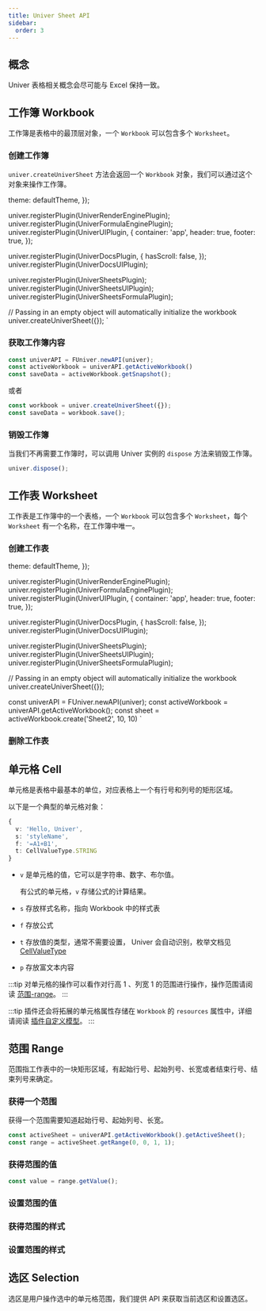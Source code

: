 ```yaml
---
title: Univer Sheet API
sidebar:
  order: 3
---
```


## 概念

Univer 表格相关概念会尽可能与 Excel 保持一致。

## 工作簿 Workbook

工作簿是表格中的最顶层对象，一个 `Workbook` 可以包含多个 `Worksheet`。

### 创建工作簿

`univer.createUniverSheet` 方法会返回一个 `Workbook` 对象，我们可以通过这个对象来操作工作簿。


  theme: defaultTheme,
});

univer.registerPlugin(UniverRenderEnginePlugin);
univer.registerPlugin(UniverFormulaEnginePlugin);
univer.registerPlugin(UniverUIPlugin, {
  container: 'app',
  header: true,
  footer: true,
});

univer.registerPlugin(UniverDocsPlugin, {
  hasScroll: false,
});
univer.registerPlugin(UniverDocsUIPlugin);

univer.registerPlugin(UniverSheetsPlugin);
univer.registerPlugin(UniverSheetsUIPlugin);
univer.registerPlugin(UniverSheetsFormulaPlugin);

// Passing in an empty object will automatically initialize the workbook
univer.createUniverSheet({});
`

<Sandbox client:only="react" src="/sandbox" code={code}  />

### 获取工作簿内容

```ts
const univerAPI = FUniver.newAPI(univer);
const activeWorkbook = univerAPI.getActiveWorkbook()
const saveData = activeWorkbook.getSnapshot();
```

或者

```ts
const workbook = univer.createUniverSheet({});
const saveData = workbook.save();
```

### 销毁工作簿

当我们不再需要工作簿时，可以调用 Univer 实例的 `dispose` 方法来销毁工作簿。

```ts
univer.dispose();
```

## 工作表 Worksheet

工作表是工作簿中的一个表格，一个 `Workbook` 可以包含多个 `Worksheet`，每个 `Worksheet` 有一个名称，在工作簿中唯一。

### 创建工作表

  theme: defaultTheme,
});

univer.registerPlugin(UniverRenderEnginePlugin);
univer.registerPlugin(UniverFormulaEnginePlugin);
univer.registerPlugin(UniverUIPlugin, {
  container: 'app',
  header: true,
  footer: true,
});

univer.registerPlugin(UniverDocsPlugin, {
  hasScroll: false,
});
univer.registerPlugin(UniverDocsUIPlugin);

univer.registerPlugin(UniverSheetsPlugin);
univer.registerPlugin(UniverSheetsUIPlugin);
univer.registerPlugin(UniverSheetsFormulaPlugin);

// Passing in an empty object will automatically initialize the workbook
univer.createUniverSheet({});

const univerAPI = FUniver.newAPI(univer);
const activeWorkbook = univerAPI.getActiveWorkbook();
const sheet = activeWorkbook.create('Sheet2', 10, 10)
`

<Sandbox client:only="react" src="/sandbox" code={code2}  />

### 删除工作表



## 单元格 Cell

单元格是表格中最基本的单位，对应表格上一个有行号和列号的矩形区域。

以下是一个典型的单元格对象：

```ts
{
  v: 'Hello, Univer',
  s: 'styleName',
  f: '=A1+B1',
  t: CellValueType.STRING
}
```

- `v` 是单元格的值，它可以是字符串、数字、布尔值。
   
  有公式的单元格，`v` 存储公式的计算结果。
- `s` 存放样式名称，指向 Workbook 中的样式表
- `f` 存放公式
- `t` 存放值的类型，通常不需要设置， Univer 会自动识别，枚举文档见 [CellValueType](/api/core/enums/CellValueType.html)
- `p` 存放富文本内容

:::tip
对单元格的操作可以看作对行高 1 、列宽 1 的范围进行操作，操作范围请阅读 [范围-range](#范围-range)。
:::

:::tip
插件还会将拓展的单元格属性存储在 `Workbook` 的 `resources` 属性中，详细请阅读 [插件自定义模型](/zh-cn/guides/customization/model/)。
:::

## 范围 Range

范围指工作表中的一块矩形区域，有起始行号、起始列号、长宽或者结束行号、结束列号来确定。

### 获得一个范围

获得一个范围需要知道起始行号、起始列号、长宽。

```ts
const activeSheet = univerAPI.getActiveWorkbook().getActiveSheet();
const range = activeSheet.getRange(0, 0, 1, 1);
```

### 获得范围的值

```ts
const value = range.getValue();
```

### 设置范围的值

### 获得范围的样式

### 设置范围的样式

## 选区 Selection

选区是用户操作选中的单元格范围，我们提供 API 来获取当前选区和设置选区。




